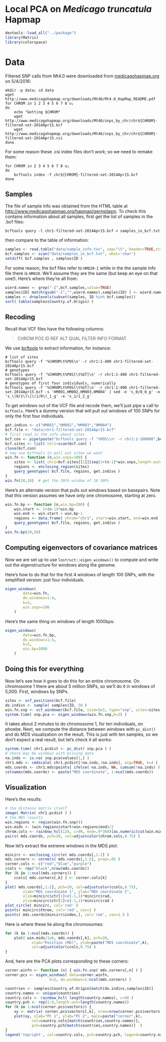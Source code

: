 # Local PCA on *Medicago truncatula* Hapmap

```r
devtools::load_all("../package")
library(Matrix)
library(colorspace)
```

# Data

Filtered SNP calls from Mt4.0 were downloaded from [medicagohapmap.org](http://medicagohapmap.org/) on 5/4/2016:
```
mkdir -p data; cd data
wget http://www.medicagohapmap.org/downloads/Mt40/Mt4.0_HapMap_README.pdf
for CHROM in 1 2 3 4 5 6 7 8 u;
do
    echo "Getting $CHROM"
    wget http://www.medicagohapmap.org/downloads/Mt40/snps_by_chr/chr${CHROM}-filtered-set-2014Apr15.bcf
    wget http://www.medicagohapmap.org/downloads/Mt40/snps_by_chr/chr${CHROM}-filtered-set-2014Apr15.csi
done
```
For some reason these .csi index files don't work; so we need to remake them:
```
for CHROM in 2 3 4 5 6 7 8 u;
do
    bcftools index -f chr${CHROM}-filtered-set-2014Apr15.bcf
done
```

## Samples

The file of sample info was obtained from the HTML table at [http://www.medicagohapmap.org/hapmap/germplasm](http://www.medicagohapmap.org/hapmap/germplasm).
To check this contains information about all samples,
first get the list of samples in the .bcf files:
```
bcftools query -l chr1-filtered-set-2014Apr15.bcf > samples_in_bcf.txt
```
then compare to the table of information:
```r
samples <- read.table("data/sample_info.tsv", sep="\t", header=TRUE,stringsAsFactors=FALSE)
bcf.samples <- scan("data/samples_in_bcf.txt", what='char')
setdiff( bcf.samples , samples$ID )
```
For some reason, the bcf files refer to `HM020-I` while in the the sample info file there is `HM020`.
We'll assume they are the same (but keep an eye on that one!).
Here's where they're all from:
```r
wierd.names <- grep("-I",bcf.samples,value=TRUE)
samples$ID[ match(gsub("-I","",wierd.names),samples$ID) ] <- wierd.names
samples <- droplevels(subset(samples, ID %in% bcf.samples))
sort( table(samples$Country.of.Origin) )
```

## Recoding

Recall that VCF files have the following columns:

> CHROM  POS     ID      REF     ALT     QUAL    FILTER  INFO    FORMAT  

We use [bcftools](https://github.com/samtools/bcftools) to extract information, for instance:
```
# list of sites
bcftools query -f '%CHROM\t%POS\n' -r chr1:1-400 chr1-filtered-set-2014Apr15.bcf
# genotypes
bcftools query -f '%CHROM\t%POS[\t%GT]\n' -r chr1:1-400 chr1-filtered-set-2014Apr15.bcf
# genotypes of first four individuals, numerically
bcftools query -f '%CHROM\t%POS[\t%GT]\n' -r chr1:1-400 chr1-filtered-set-2014Apr15.bcf -s 'HM001,HM002,HM003,HM004' | sed -e 's_0/0_0_g' -e 's_\(0/1\)\|\(1/0\)_1_g' -e 's_1/1_2_g'
```

To get windows out of the VCF file and recode them, we'll just pipe a call to `bcftools`.
Here's a dummy version that will pull out windows of 100 SNPs for only the first four individuals.
```r
get.indivs <- c("HM001","HM002","HM003","HM004")
bcf.file <- "data/chr1-filtered-set-2014Apr15.bcf"
# first read in the info about sites
bcf.con <- pipe(paste("bcftools query -f '%POS\\n' -r chr1:1-100000",bcf.file),open="r")
bcf.sites <- list( chr1=scan(bcf.con) )
close(bcf.con)
# now use bcftools to pull out sites we want
win.fn <- function (n,win.snps=100) {
    sites <- list( chr1=bcf.sites[[1]][seq(1+(n-1)*win.snps,length.out=win.snps)] )
    regions <- enclosing_region(sites)
    query_genotypes( bcf.file, regions, get.indivs )
}
win.fn(20,10)  # get the 20th window of 10 SNPs
```

Here's an alternate version that pulls out windows based on basepairs.
Note that this version assumes we have only one chromosome, starting at zero.
```r
win.fn.bp <- function (n,win.bp=200) {
    win.start <- 1+(n-1)*win.bp
    win.end <- win.start + win.bp-1
    regions <- data.frame( chrom="chr1", start=win.start, end=win.end )
    query_genotypes( bcf.file, regions, get.indivs )
}
win.fn.bp(20,50)
```


## Computing eigenvectors of covariance matrices

Now we are set up to use `lostruct::eigen_windows()` to compute and write out the eigenstructure for windows along the genome.

Here's how to do that for the first 4 windows of length 100 SNPs, with the simplified version: just four individuals.
```r
eigen_windows( 
        data=win.fn,
        do.windows=1:4,
        k=2,
        win.snps=100
    )
```
Here's the same thing on windows of length 1000bps:
```r
eigen_windows( 
        data=win.fn.bp,
        do.windows=1:4,
        k=2,
        win.bp=1000
    )
```


## Doing this for everything

Now let's see how it goes to do this for an entire chromosome.
On chromosome 1 there are about 5 million SNPs, so we'll do it in windows of 5,000.
First, windows by SNPs.
```r
sites <- vcf_positions(bcf.file)
do.indivs <- sample( samples$ID, 50 )
win.fn.snp <- vcf_windower(bcf.file, size=5e3, type="snp", sites=sites, samples=do.indivs) 
system.time( snp.pca <- eigen_windows(win.fn.snp,k=2) )
```
It takes about 2 minutes to do chromosome 1, for ten individuals, on phoebe.
Next, we compute the distance between windows with `pc_dist()` and do MDS visualization on the result.
This is just with ten samples, so we don't expect a real result, but let's check it all works:
```r
system.time( chr1.pcdist <- pc_dist( snp.pca ) )
# there may be windows with missing data
na.inds <- is.na( snp.pca$values[1,] )
chr1.mds <- cmdscale( chr1.pcdist[!na.inds,!na.inds], eig=TRUE, k=4 )
mds.coords <- chr1.mds$points[ ifelse( na.inds, NA, cumsum(!na.inds) ), ]
colnames(mds.coords) <- paste("MDS coordinate", 1:ncol(mds.coords))
```

## Visualization

Here's the results:
```r
# the distance matrix itself
image( Matrix( chr1.pcdist ) )
# the MDS results
win.regions <- region(win.fn.snp)()
win.mids <- (win.regions$start+win.regions$end)/2
chrom.cols <- rainbow_hcl(128, c=90, end=.9*360)[as.numeric(cut(win.mids,128))]
pairs( mds.coords, pch=20, col=adjustcolor(chrom.cols,0.75) )
```

Now let's extract the extreme windows in the MDS plot:
```r
mincirc <- enclosing_circle( mds.coords[,1:2] )
mds.corners <- corners( mds.coords[,1:2], prop=.05 )
corner.cols <- c("red","blue","purple")
ccols <- rep("black",nrow(mds.coords))
for (k in 1:ncol(mds.corners)) {
    ccols[ mds.corners[,k] ] <- corner.cols[k]
}
plot( mds.coords[,1:2], pch=20, col=adjustcolor(ccols,0.75), 
        xlab="MDS coordinate 1", ylab="MDS coordinate 2", 
        xlim=mincirc$ctr[1]+c(-1,1)*mincirc$rad,
        ylim=mincirc$ctr[2]+c(-1,1)*mincirc$rad )
plot_circle( mincirc, col='red' )
points( mincirc$three, col='red', cex=2 )
points( mds.coords[mincirc$index,], col='red', cex=1.5 )
```

Here is where these lie along the chromosomes:
```r
for (k in 1:ncol(mds.coords)) {
    plot( win.mids/1e6, mds.coords[,k], pch=20, 
            xlab="Position (Mb)", ylab=paste("MDS coordinate",k),
            col=adjustcolor(ccols,0.75) )
}
```

And, here are the PCA plots corresponding to these corners:
```r
corner.winfn <- function (n) { win.fn.snp( mds.corners[,n] ) }
corner.pcs <- eigen_windows( data=corner.winfn, 
                    k=2, do.windows=1:ncol(mds.corners) )
```

```r
countries <- samples$Country.of.Origin[match(do.indivs,samples$ID)]
country.names <- unique(countries)
country.cols <- rainbow_hcl( length(country.names), c=90 )
country.pch <- rep(1:6,length.out=length(country.names))
for (k in 1:ncol(corner.pcs$vectors)) {
    xy <- matrix( corner.pcs$vectors[,k], nrow=nrow(corner.pcs$vectors)/nrow(corner.pcs$values) )
    plot(xy, xlab="PC 1", ylab="PC 2", main=paste("corner",k), 
            col=country.cols[match(countries,country.names)], 
            pch=country.pch[match(countries,country.names)]  )
}
legend('topright', col=country.cols, pch=country.pch, legend=country.names)
```
